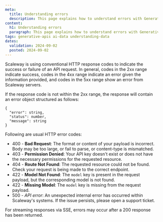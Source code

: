 ```yaml
---
meta:
  title: Understanding errors
  description: This page explains how to understand errors with Generative APIs
content:
  h1: Understanding errors
  paragraph: This page explains how to understand errors with Generative APIs
tags: generative-apis ai-data understanding-data
dates:
  validation: 2024-09-02
  posted: 2024-09-02
---
```


Scaleway is using conventional HTTP response codes to indicate the success or failure of an API request. 
In general, codes in the 2xx range indicate success, codes in the 4xx range indicate an error given the information provided, and codes in the 5xx range show an error from Scaleway servers.

If the response code is not within the 2xx range, the response will contain an error object structured as follows:

```
{
  "error": string,
  "status": number,
  "message": string
}
```

Following are usual HTTP error codes:

- 400 - **Bad Request**: The format or content of your payload is incorrect. Body may be too large, or fail to parse, or content-type is mismatched.
- 403 - **Permission Denied**: Your API key doesn't exist or does not have the necessary permissions for the requested resource.
- 404 - **Route Not Found**: The requested resource could not be found. Check your request is being made to the correct endpoint.
- 422 - **Model Not Found**: The `model` key is present in the request payload, but the corresponding model is not found.
- 422 - **Missing Model**:  The `model` key is missing from the request payload.
- 500 - *API error*: An unexpected internal error has occurred within Scaleway's systems. If the issue persists, please open a support ticket.

For streaming responses via SSE, errors may occur after a 200 response has been returned.